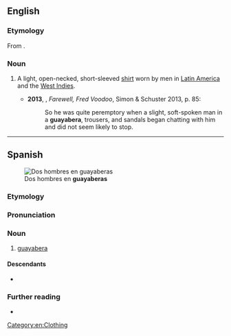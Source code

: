 ==English==
{{wikipedia}}

===Etymology===
From {{bor|en|es|guayabera}}.

===Noun===
{{en-noun}}

# {{lb|en|chiefly|US}} A light, open-necked, short-sleeved [[shirt]] worn by men in [[Latin America]] and the [[West Indies]]. {{defdate|from 20th c.}}
#*'''2013''', {{w|Amy Wilentz}}, ''Farewell, Fred Voodoo'', Simon & Schuster 2013, p. 85:
#*:So he was quite peremptory when a slight, soft-spoken man in a '''guayabera''', trousers, and sandals began chatting with him and did not seem likely to stop.

[[Category:en:Clothing]]

----

==Spanish==
[[Image:Secretary Kerry Speaks With Colombian President Santos (29922997956) (2).jpg|thumb|Dos hombres en '''guayaberas''']]

===Etymology===
{{rfe|es}}

===Pronunciation===
{{es-pr}}

===Noun===
{{es-noun|f}}

# [[#English|guayabera]]

====Descendants====
* {{desc|en|guayabera|bor=1}}

===Further reading===
* {{R:es:DRAE|guayabero}}

{{C|es|Clothing}}